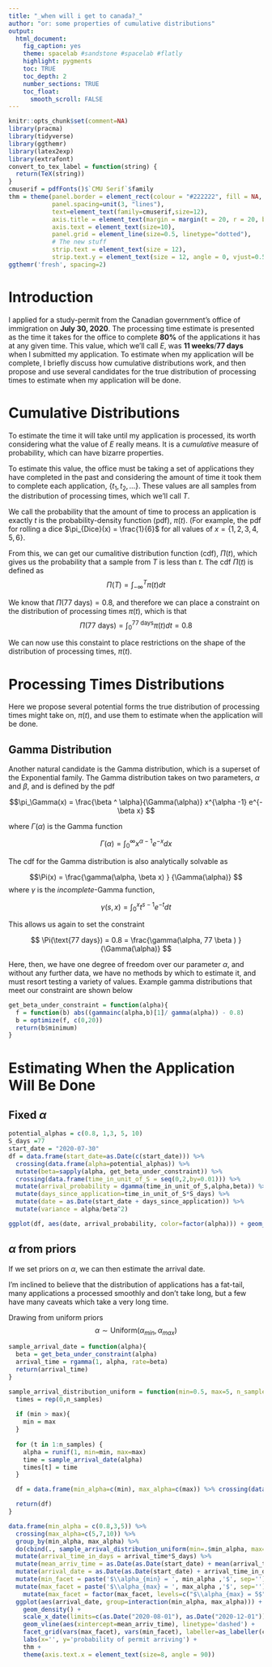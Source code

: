 ```yaml
---
title: "_when will i get to canada?_"
author: "or: some properties of cumulative distributions"
output:
  html_document:
    fig_caption: yes
    theme: spacelab #sandstone #spacelab #flatly
    highlight: pygments
    toc: TRUE
    toc_depth: 2
    number_sections: TRUE
    toc_float:
      smooth_scroll: FALSE
---
```


```r
knitr::opts_chunk$set(comment=NA)
library(pracma)
library(tidyverse)
library(ggthemr)
library(latex2exp)
library(extrafont)
convert_to_tex_label = function(string) {
  return(TeX(string))
}
cmuserif = pdfFonts()$`CMU Serif`$family
thm = theme(panel.border = element_rect(colour = "#222222", fill = NA, size=0.75),
            panel.spacing=unit(3, "lines"),
            text=element_text(family=cmuserif,size=12),
            axis.title = element_text(margin = margin(t = 20, r = 20, b = 0, l = 0)),
            axis.text = element_text(size=10),
            panel.grid = element_line(size=0.5, linetype="dotted"),
            # The new stuff
            strip.text = element_text(size = 12),
            strip.text.y = element_text(size = 12, angle = 0, vjust=0.5))
ggthemr('fresh', spacing=2)
```


# Introduction {#sec:intro}

I applied for a study-permit from the Canadian government's office of immigration on **July 30, 2020**. The processing time estimate is presented as the time it takes for the office to complete **80%** of the applications it has at any given time.
This value, which we'll call $E$, was **11 weeks**/**77 days** when I submitted my application. To estimate when my application will be complete, I briefly discuss how cumulative distributions work, and then propose and use several candidates for the true distribution of processing times to estimate when my application will be done.


# Cumulative Distributions {#sec:cumul}

To estimate the time it will take until my application is processed, its worth considering what the value of $E$ really means. It is a _cumulative_ measure of probability, which can have bizarre properties.

To estimate this value, the office must be taking a set of applications they have completed in the past and considering the amount of time it took them to complete each application, $\{t_1, t_2, \dots \}$. These values are all samples from the distribution of processing times, which we'll call $T$.

We call the probability that the amount of time to process an application is exactly $t$ is the probability-density function (pdf), $\pi(t)$. (For example, the pdf for rolling a dice $\pi_{Dice}(x) = \frac{1}{6}$ for all values of $x = \{1,2,3,4,5,6\}$.

From this, we can get our cumalitive distribution function (cdf), $\Pi(t)$, which gives us the probability that a sample from $T$ is less than $t$. The cdf $\Pi(t)$ is defined as $$\Pi(T) = \int_{-\infty}^T \pi(t) dt$$


We know that $\Pi(\text{77 days}) = 0.8$, and therefore we can place a constraint on the distribution of processing times $\pi(t)$, which is that
$$\Pi(\text{77 days}) = \int_{0}^{77 \ \text{days}} \pi(t) dt   = 0.8$$

We can now use this constaint to place restrictions on the shape of the distribution of processing times, $\pi(t)$.

# Processing Times Distributions {#sec:proc}

Here we propose several potential forms the true distribution of processing times might take on, $\pi(t)$, and use them to estimate when the application will be done.

## Gamma Distribution

Another natural candidate is the Gamma distribution, which is a superset of the Exponential family. The Gamma distribution takes on two parameters,
$\alpha$ and $\beta$, and is defined by the pdf

$$\pi_\Gamma(x) = \frac{\beta ^ \alpha}{\Gamma(\alpha)} x^{\alpha -1} e^{-\beta x} $$

where $\Gamma(\alpha)$ is the Gamma function

$$\Gamma(\alpha) = \int_0^\infty x^{\alpha-1} e^{-x} dx$$

The cdf for the Gamma distribution is also analytically solvable as

$$\Pi(x) = \frac{\gamma(\alpha, \beta x) } {\Gamma(\alpha)} $$
where $\gamma$ is the _incomplete_-Gamma function,

$$\gamma(s,x) = \int_0^x t^{s-1} e^{-t} dt$$

This allows us again to set the constraint

$$ \Pi(\text{77 days}) = 0.8 = \frac{\gamma(\alpha, 77 \beta ) } {\Gamma(\alpha)}  $$

Here, then, we have one degree of freedom over our parameter $\alpha$, and without any further data, we have no methods by which to estimate it, and must resort testing a variety of values. Example gamma distributions that meet our constraint are shown below



```r
get_beta_under_constraint = function(alpha){
  f = function(b) abs((gammainc(alpha,b)[1]/ gamma(alpha)) - 0.8)
  b = optimize(f, c(0,20))
  return(b$minimum)
}
```



# Estimating When the Application Will Be Done {#sec:estim}

## Fixed $\alpha$
```r
potential_alphas = c(0.8, 1,3, 5, 10)
S_days =77
start_date = "2020-07-30"
df = data.frame(start_date=as.Date(c(start_date))) %>%
  crossing(data.frame(alpha=potential_alphas)) %>%
  mutate(beta=sapply(alpha, get_beta_under_constraint)) %>%
  crossing(data.frame(time_in_unit_of_S = seq(0,2,by=0.01))) %>%
  mutate(arrival_probability = dgamma(time_in_unit_of_S,alpha,beta)) %>%
  mutate(days_since_application=time_in_unit_of_S*S_days) %>%
  mutate(date = as.Date(start_date + days_since_application)) %>%
  mutate(variance = alpha/beta^2)

ggplot(df, aes(date, arrival_probability, color=factor(alpha))) + geom_line() + thm + labs(x='', y='probability of permit arriving', color=TeX('$\\alpha$'))
```


## $\alpha$ from priors


If we set priors on $\alpha$, we can then estimate the arrival date.

I'm inclined to believe that the distribution of applications has a fat-tail, many applications a processed smoothly and don't take long, but a few have many caveats which take a very long time.

Drawing from uniform priors $$\alpha \sim \text{Uniform}(\alpha_{min}, \alpha_{max})$$

```r
sample_arrival_date = function(alpha){
  beta = get_beta_under_constraint(alpha)
  arrival_time = rgamma(1, alpha, rate=beta)
  return(arrival_time)
}

sample_arrival_distribution_uniform = function(min=0.5, max=5, n_samples =1000) {
  times = rep(0,n_samples)
  
  if (min > max){
    min = max
  }
  
  for (t in 1:n_samples) {  
    alpha = runif(1, min=min, max=max)
    time = sample_arrival_date(alpha)
    times[t] = time
  }

  df = data.frame(min_alpha=c(min), max_alpha=c(max)) %>% crossing(data.frame(arrival_time=times))

  return(df)
}
```

```r
data.frame(min_alpha = c(0.8,3,5)) %>%
  crossing(max_alpha=c(5,7,10)) %>%
  group_by(min_alpha, max_alpha) %>%
  do(cbind(., sample_arrival_distribution_uniform(min=.$min_alpha, max=.$max_alpha), by=c("min_alpha", "max_alpha"))) %>%
  mutate(arrival_time_in_days = arrival_time*S_days) %>%
  mutate(mean_arriv_time = as.Date(as.Date(start_date) + mean(arrival_time_in_days))) %>%
  mutate(arrival_date = as.Date(as.Date(start_date) + arrival_time_in_days)) %>%
  mutate(min_facet = paste('$\\alpha_{min} = ', min_alpha ,'$', sep='')) %>%
  mutate(max_facet = paste('$\\alpha_{max} = ', max_alpha ,'$', sep='')) %>%
    mutate(max_facet = factor(max_facet, levels=c("$\\alpha_{max} = 5$","$\\alpha_{max} = 7$","$\\alpha_{max} = 10$"))) %>%
  ggplot(aes(arrival_date, group=interaction(min_alpha, max_alpha))) +
    geom_density() +
    scale_x_date(limits=c(as.Date("2020-08-01"), as.Date("2020-12-01")), breaks="month", minor_breaks="2 weeks", date_labels = "%B") +
    geom_vline(aes(xintercept=mean_arriv_time), linetype='dashed') +
    facet_grid(vars(max_facet), vars(min_facet), labeller=as_labeller(convert_to_tex_label, label_parsed)) +
    labs(x='', y='probability of permit arriving') +
    thm +
    theme(axis.text.x = element_text(size=8, angle = 90))
```
